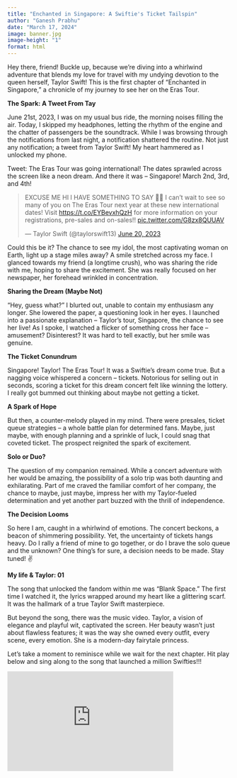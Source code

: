 ```yaml
---
title: "Enchanted in Singapore: A Swiftie's Ticket Tailspin"
author: "Ganesh Prabhu"
date: "March 17, 2024"
image: banner.jpg
image-height: "1"
format: html
---
```

Hey there, friend! Buckle up, because we're diving into a whirlwind adventure that blends my love for travel with my undying devotion to the queen herself, Taylor Swift! This is the first chapter of "Enchanted in Singapore," a chronicle of my journey to see her on the Eras Tour.

**The Spark: A Tweet From Tay**

June 21st, 2023, I was on my usual bus ride, the morning noises filling the air. Today, I skipped my headphones, letting the rhythm of the engine and the chatter of passengers be the soundtrack. While I was browsing through the notifications from last night, a notification shattered the routine. Not just any notification; a tweet from Taylor Swift! My heart hammered as I unlocked my phone.

Tweet: The Eras Tour was going international! The dates sprawled across the screen like a neon dream. And there it was – Singapore! March 2nd, 3rd, and 4th! 

<blockquote class="twitter-tweet"><p lang="en" dir="ltr">EXCUSE ME HI I HAVE SOMETHING TO SAY 🙋‍♀️ I can’t wait to see so many of you on The Eras Tour next year at these new international dates! Visit <a href="https://t.co/EYBevxhQzH">https://t.co/EYBevxhQzH</a> for more information on your registrations, pre-sales and on-sales!! <a href="https://t.co/G8zx8QUUAV">pic.twitter.com/G8zx8QUUAV</a></p>&mdash; Taylor Swift (@taylorswift13) <a href="https://twitter.com/taylorswift13/status/1671186653195403268?ref_src=twsrc%5Etfw">June 20, 2023</a></blockquote> <script async src="https://platform.twitter.com/widgets.js" charset="utf-8"></script>

Could this be it? The chance to see my idol, the most captivating woman on Earth, light up a stage miles away?  A smile stretched across my face. I glanced towards my friend (a longtime crush), who was sharing the ride with me, hoping to share the excitement.  She was really focused on her newspaper, her forehead wrinkled in concentration.

**Sharing the Dream (Maybe Not)**

"Hey, guess what?" I blurted out, unable to contain my enthusiasm any longer. She lowered the paper, a questioning look in her eyes. I launched into a passionate explanation – Taylor's tour, Singapore, the chance to see her live!  As I spoke, I watched a flicker of something cross her face – amusement?  Disinterest?  It was hard to tell exactly, but her smile was genuine.

**The Ticket Conundrum**

Singapore! Taylor! The Eras Tour! It was a Swiftie's dream come true.  But a nagging voice whispered a concern – tickets.  Notorious for selling out in seconds, scoring a ticket for this dream concert felt like winning the lottery. I really got bummed out thinking about maybe not getting a ticket.

**A Spark of Hope**

But then, a counter-melody played in my mind.  There were presales, ticket queue strategies – a whole battle plan for determined fans.  Maybe, just maybe, with enough planning and a sprinkle of luck, I could snag that coveted ticket.  The prospect reignited the spark of excitement.

**Solo or Duo?**

The question of my companion remained. While a concert adventure with her would be amazing, the possibility of a solo trip was both daunting and exhilarating. Part of me craved the familiar comfort of her company, the chance to maybe, just maybe, impress her with my Taylor-fueled determination and yet another part buzzed with the thrill of independence.

**The Decision Looms**

So here I am, caught in a whirlwind of emotions. The concert beckons, a beacon of shimmering possibility. Yet, the uncertainty of tickets hangs heavy.  Do I rally a friend of mine to go together, or do I brave the solo queue and the unknown?  One thing's for sure, a decision needs to be made. Stay tuned! ✌️

**My life & Taylor: 01**

The song that unlocked the fandom within me was "Blank Space." The first time I watched it, the lyrics wrapped around my heart like a glittering scarf. It was the hallmark of a true Taylor Swift masterpiece. 

But beyond the song, there was the music video. Taylor, a vision of elegance and playful wit, captivated the screen. Her beauty wasn't just about flawless features; it was the way she owned every outfit, every scene, every emotion.  She is a modern-day fairytale princess.

Let's take a moment to reminisce while we wait for the next chapter. Hit play below and sing along to the song that launched a million Swifties!!!

<iframe width="375" height="225" src="https://www.youtube.com/embed/e-ORhEE9VVg?si=-c8pt3VlRqO9ePOc" title="YouTube video player" frameborder="0" allow="accelerometer; autoplay; clipboard-write; encrypted-media; gyroscope; picture-in-picture; web-share" allowfullscreen></iframe>
